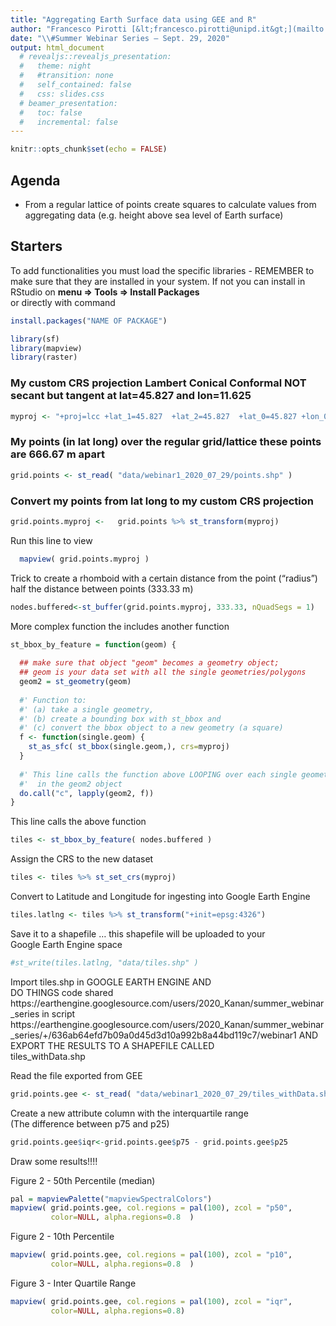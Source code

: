 ```yaml
---
title: "Aggregating Earth Surface data using GEE and R"
author: "Francesco Pirotti [&lt;francesco.pirotti@unipd.it&gt;](mailto:francesco.pirotti@unipd.it)"
date: "\\#Summer Webinar Series — Sept. 29, 2020"
output: html_document
  # revealjs::revealjs_presentation:
  #   theme: night
  #   #transition: none
  #   self_contained: false
  #   css: slides.css 
  # beamer_presentation:
  #   toc: false
  #   incremental: false
---
```

```r
knitr::opts_chunk$set(echo = FALSE)
```

## Agenda

- From a regular lattice of points create squares to calculate values from aggregating data (e.g. height above sea level of Earth surface)


## Starters

To add functionalities you must load the specific libraries - REMEMBER to make sure that they are installed in your system. If  not you can install in RStudio on **menu => Tools => Install Packages**  
or directly with command  
```r
install.packages("NAME OF PACKAGE")
```



```r
library(sf)
library(mapview)
library(raster)
```

### My custom CRS projection Lambert Conical Conformal NOT secant but tangent at lat=45.827 and lon=11.625

```r
myproj <- "+proj=lcc +lat_1=45.827  +lat_2=45.827  +lat_0=45.827 +lon_0=11.625 +x_0=4000000 +y_0=2800000 +ellps=GRS80 +towgs84=0,0,0,0,0,0,0 +units=m +no_defs"
```

### My points (in lat long) over the regular grid/lattice these points are 666.67 m apart

```r
grid.points <- st_read( "data/webinar1_2020_07_29/points.shp" )
```

###  Convert my points from lat long to my custom CRS projection  

```r
grid.points.myproj <-   grid.points %>% st_transform(myproj)
```

Run this line to view   

```r
  mapview( grid.points.myproj )
```

Trick to create a rhomboid with a certain distance from the point ("radius")   
 half the distance between points (333.33 m)  
```r
nodes.buffered<-st_buffer(grid.points.myproj, 333.33, nQuadSegs = 1)
```
 
More complex function the includes another function    

```r

st_bbox_by_feature = function(geom) {
  
  ## make sure that object "geom" becomes a geometry object;
  ## geom is your data set with all the single geometries/polygons
  geom2 = st_geometry(geom)
  
  #' Function to:
  #' (a) take a single geometry, 
  #' (b) create a bounding box with st_bbox and 
  #' (c) convert the bbox object to a new geometry (a square)
  f <- function(single.geom) { 
    st_as_sfc( st_bbox(single.geom,), crs=myproj)
  }
  
  #' This line calls the function above LOOPING over each single geometry (lapply)
  #'  in the geom2 object 
  do.call("c", lapply(geom2, f))
}
```

This line calls the above function    
```r
tiles <- st_bbox_by_feature( nodes.buffered )
```

Assign the CRS to the new dataset    
```r
tiles <- tiles %>% st_set_crs(myproj)
```

Convert to Latitude and Longitude for ingesting into Google Earth Engine       
```r
tiles.latlng <- tiles %>% st_transform("+init=epsg:4326")
```


Save it to a shapefile ... this shapefile will be uploaded to your    
Google Earth Engine space  
```r
#st_write(tiles.latlng, "data/tiles.shp" )
```

 Import tiles.shp in GOOGLE EARTH ENGINE AND    
 DO THINGS 
 code shared https://earthengine.googlesource.com/users/2020_Kanan/summer_webinar_series 
 in script
 https://earthengine.googlesource.com/users/2020_Kanan/summer_webinar_series/+/636ab64efd7b09a0d45d3d10a992b8a44bd119c7/webinar1
 AND EXPORT THE RESULTS TO A SHAPEFILE CALLED   
  tiles_withData.shp     
  

Read the file exported from GEE   
```r
grid.points.gee <- st_read( "data/webinar1_2020_07_29/tiles_withData.shp" )
```


Create a new attribute column with the interquartile range    
(The difference between p75 and p25)    
```r
grid.points.gee$iqr<-grid.points.gee$p75 - grid.points.gee$p25
```

Draw some results!!!!  

Figure 2 - 50th Percentile (median)  

```r
pal = mapviewPalette("mapviewSpectralColors")
mapview( grid.points.gee, col.regions = pal(100), zcol = "p50", 
         color=NULL, alpha.regions=0.8  ) 
```

Figure 2 - 10th Percentile  
```r
mapview( grid.points.gee, col.regions = pal(100), zcol = "p10", 
         color=NULL, alpha.regions=0.8  ) 
```

Figure 3 - Inter Quartile Range  
```r
mapview( grid.points.gee, col.regions = pal(100), zcol = "iqr", 
         color=NULL, alpha.regions=0.8)
```

   
